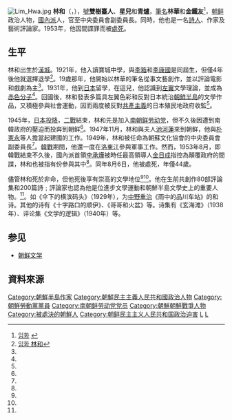 {{noteTA
|G1=Country
|1=zh:北朝鮮; zh-cn:朝鲜; zh-tw:朝鮮; zh-hk:朝鮮; zh-sg:朝鲜;
}}
[[File:Lim_Hwa.jpg|thumb]]
'''林和'''（{{kor|림화|林和|名=北}}，{{bd|1908年|10月13日|1953年|8月6日}}），[[號|號]]'''雙樹臺人'''、'''星兒'''和'''青爐'''，[[筆名|筆名]]'''林華'''和'''金鐵友'''<ref name="koreandb">[http://koreandb.nate.com/history/people/detail?sn=3043 임화] {{webarchive|url=https://web.archive.org/web/20131231002209/http://koreandb.nate.com/history/people/detail?sn=3043 |date=2013-12-31 }}</ref>，[[朝鲜民主主义人民共和国|朝鲜]]政治人物，[[南朝鲜劳动党|國內派]]人，官至{{link-ko|朝蘇文化協會|조소문화협회}}中央委員會副委員長。同時，他也是一名[[詩人|詩人]]、作家及藝術評論家。1953年，他因間諜罪而被[[處死|處死]]。

==生平==
{{see|朴憲永、李承燁間諜事件}}
林和出生於[[漢城|漢城]]。1921年，他入讀寶城中學，與[[李箱|李箱]]和[[李康國|李康國]]是同屆生，但僅4年後他就選擇退學<ref name="daum">[http://100.daum.net/encyclopedia/view.do?docid=b18a1879b 임화 林和]{{Dead link|date=2018年10月 |bot=InternetArchiveBot |fix-attempted=yes }}</ref>。19歲那年，他開始以林華的筆名從事文藝創作，並以評論電影和戲劇為主<ref name="daum"/>。1931年，他到[[日本|日本]]留學，在這兒，他認識到[[左翼|左翼]]文學理論，並成為[[赤色分子|赤色分子]]<ref name="koreandb"/>。回國後，林和發表多篇具左翼色彩和反對日本統治[[朝鮮半島|朝鮮半島]]的文學作品，又積極參與社會運動，因而兩度被反對[[共產主義|共產主義]]的日本殖民地政府收監<ref name="koreandb"/>。

1945年，[[日本投降|日本投降]]，[[二戰|二戰]]結束，林和先是加入[[南朝鲜劳动党|南朝鲜劳动党]]，但不久後因遭到南韓政府的壓迫而投奔到朝鲜<ref name="koreandb"/>。1947年11月，林和與夫人[[池河蓮|池河蓮]]來到朝鲜，他與[[朴憲永|朴憲永]]等人擔當起建國的工作。1949年，林和被任命為朝蘇文化協會的中央委員會副委員長<ref name="koreandb"/>。[[韓戰|韓戰]]期間，他還一度在[[洛東江|洛東江]]參與軍事工作。然而，1953年8月，即韓戰結束不久後，國內派首領[[李承燁_(政治家)|李承燁]]被時任最高領導人[[金日成|金日成]]指控為顛覆政府的間諜，林和也被指有份參與其中<ref name="daum"/>。同年8月6日，他被處死，年僅44歲。

儘管林和死於非命，但他死後享有崇高的文學地位<ref name="koreandb"/><ref name="daum"/>。他在生前共創作80部評論集和200篇詩﹔評論家也認為他是位進步文學運動和朝鮮半島文學史上的重要人物。<ref name="koreandb"/>。如《伞下的横滨码头》（1929年），为[[中野重治|中野重治]]《雨中的品川车站》的和诗。其他的诗有《十字路口的顺伊》、《哥哥和火盆》等。诗集有《玄海滩》（1938年）、评论集《文学的逻辑》（1940年）等。

==参见==
*[[朝鲜文学|朝鲜文学]]

==資料來源==
{{reflist}}

[[Category:朝鮮半島作家|Category:朝鮮半島作家]]
[[Category:朝鮮民主主義人民共和國政治人物|Category:朝鮮民主主義人民共和國政治人物]]
[[Category:朝鮮勞動黨黨員|Category:朝鮮勞動黨黨員]]
[[Category:南朝鲜劳动党党员|Category:南朝鲜劳动党党员]]
[[Category:朝鮮朝鮮戰爭人物|Category:朝鮮朝鮮戰爭人物]]
[[Category:被處決的朝鮮人|Category:被處決的朝鮮人]]
[[Category:朝鲜民主主义人民共和国政治迫害|Category:朝鲜民主主义人民共和国政治迫害]]
[[Category:首爾特別市出身人物|L]]
[[Category:林姓|L]]